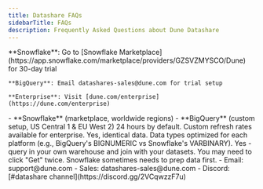 ```yaml
---
title: Datashare FAQs
sidebarTitle: FAQs
description: Frequently Asked Questions about Dune Datashare
---
```

<AccordionGroup>
  <Accordion title="How do I get started?">
    **Snowflake**: Go to [Snowflake Marketplace](https://app.snowflake.com/marketplace/providers/GZSVZMYSCO/Dune) for 30-day trial
    
    **BigQuery**: Email datashares-sales@dune.com for trial setup
    
    **Enterprise**: Visit [dune.com/enterprise](https://dune.com/enterprise)
  </Accordion>

  <Accordion title="What platforms do you support?">
    - **Snowflake** (marketplace, worldwide regions)
    - **BigQuery** (custom setup, US Central 1 & EU West 2)
  </Accordion>

  <Accordion title="How fresh is the data?">
    24 hours by default. Custom refresh rates available for enterprise.
  </Accordion>

  <Accordion title="Is it the same data as Dune's platform?">
    Yes, identical data. Data types optimized for each platform (e.g., BigQuery's BIGNUMERIC vs Snowflake's VARBINARY).
  </Accordion>

  <Accordion title="Can I join with my existing data?">
    Yes - query in your own warehouse and join with your datasets.
  </Accordion>

  <Accordion title="[Snowflake] Get button didn't work?">
    You may need to click "Get" twice. Snowflake sometimes needs to prep data first.
  </Accordion>

  <Accordion title="Need help?">
    - Email: support@dune.com
    - Sales: datashares-sales@dune.com  
    - Discord: [#datashare channel](https://discord.gg/2VCqwzzF7u)
  </Accordion>
</AccordionGroup>





